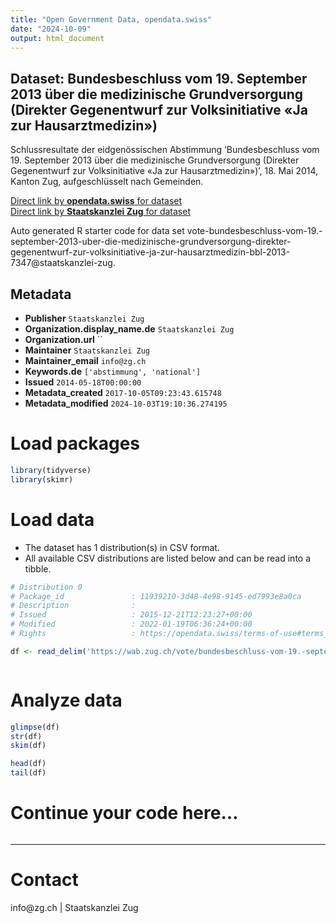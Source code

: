 ```yaml
---
title: "Open Government Data, opendata.swiss"
date: "2024-10-09"
output: html_document
---
```


## Dataset: Bundesbeschluss vom 19. September 2013 über die medizinische Grundversorgung (Direkter Gegenentwurf zur Volksinitiative «Ja zur Hausarztmedizin»)

Schlussresultate der eidgenössischen Abstimmung 'Bundesbeschluss vom 19. September 2013 über die medizinische Grundversorgung (Direkter Gegenentwurf zur Volksinitiative «Ja zur Hausarztmedizin»)', 18. Mai 2014, Kanton Zug, aufgeschlüsselt nach Gemeinden.

[Direct link by **opendata.swiss** for dataset](https://opendata.swiss/de/dataset/bundesbeschluss-vom-19-september-2013-uber-die-medizinische-grundversorgung-direkter-gegenentwu)<br>
[Direct link by **Staatskanzlei Zug** for dataset](https://wab.zug.ch/vote/bundesbeschluss-vom-19.-september-2013-uber-die-medizinische-grundversorgung-direkter-gegenentwurf-zur-volksinitiative-ja-zur-hausarztmedizin-bbl-2013-7347/data)

Auto generated R starter code for data set vote-bundesbeschluss-vom-19.-september-2013-uber-die-medizinische-grundversorgung-direkter-gegenentwurf-zur-volksinitiative-ja-zur-hausarztmedizin-bbl-2013-7347@staatskanzlei-zug.

## Metadata

- **Publisher** `Staatskanzlei Zug`
- **Organization.display_name.de** `Staatskanzlei Zug`
- **Organization.url** ``
- **Maintainer** `Staatskanzlei Zug`
- **Maintainer_email** `info@zg.ch`
- **Keywords.de** `['abstimmung', 'national']`
- **Issued** `2014-05-18T00:00:00`
- **Metadata_created** `2017-10-05T09:23:43.615748`
- **Metadata_modified** `2024-10-03T19:10:36.274195`


# Load packages

```r

library(tidyverse)
library(skimr)

```

# Load data

-   The dataset has 1 distribution(s) in CSV format.
-   All available CSV distributions are listed below and can be read into a tibble.

```r

# Distribution 0
# Package_id               : 11939210-3d48-4e98-9145-ed7993e8a0ca
# Description              : 
# Issued                   : 2015-12-21T12:23:27+00:00
# Modified                 : 2022-01-19T06:36:24+00:00
# Rights                   : https://opendata.swiss/terms-of-use#terms_by

df <- read_delim('https://wab.zug.ch/vote/bundesbeschluss-vom-19.-september-2013-uber-die-medizinische-grundversorgung-direkter-gegenentwurf-zur-volksinitiative-ja-zur-hausarztmedizin-bbl-2013-7347/data-csv')



```

# Analyze data

```r

glimpse(df)
str(df)
skim(df)

head(df)
tail(df)

```

# Continue your code here...

```r

```

------------------------------------------------------------------------

# Contact

info@zg.ch | Staatskanzlei Zug
